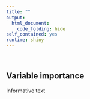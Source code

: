 ```yaml
---
title: ""
output: 
  html_document:
    code_folding: hide
self_contained: yes
runtime: shiny
---
```


<br>

## Variable importance

Informative text

